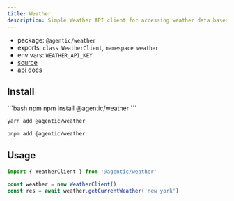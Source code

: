 ```yaml
---
title: Weather
description: Simple Weather API client for accessing weather data based on location.
---
```


- package: `@agentic/weather`
- exports: `class WeatherClient`, `namespace weather`
- env vars: `WEATHER_API_KEY`
- [source](https://github.com/transitive-bullshit/agentic/blob/main/packages/weather/src/weather-client.ts)
- [api docs](https://www.weatherapi.com)

## Install

<CodeGroup>
```bash npm
npm install @agentic/weather
```

```bash yarn
yarn add @agentic/weather
```

```bash pnpm
pnpm add @agentic/weather
```

</CodeGroup>

## Usage

```ts
import { WeatherClient } from '@agentic/weather'

const weather = new WeatherClient()
const res = await weather.getCurrentWeather('new york')
```
